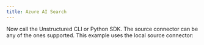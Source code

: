 ```yaml
---
title: Azure AI Search
---
```



<SharedAzureAIS />
<SharedAPIKeyURL/>

Now call the Unstructured CLI or Python SDK. The source connector can be any of the ones supported. This example uses the local source connector:


<CodeGroup>
  <AzureAISAPISh />
  <AzureAISAPIPyV2 />
  <AzureAISAPIPyV1 />
</CodeGroup>